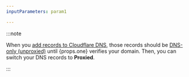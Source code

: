 ```yaml
---
inputParameters: param1

---
```



:::note


When you [add records to Cloudflare DNS](/dns/manage-dns-records/how-to/create-dns-records/), those records should be [DNS-only (unproxied)](/dns/manage-dns-records/reference/proxied-dns-records/#dns-only-records) until {props.one} verifies your domain. Then, you can switch your DNS records to **Proxied**.


:::
